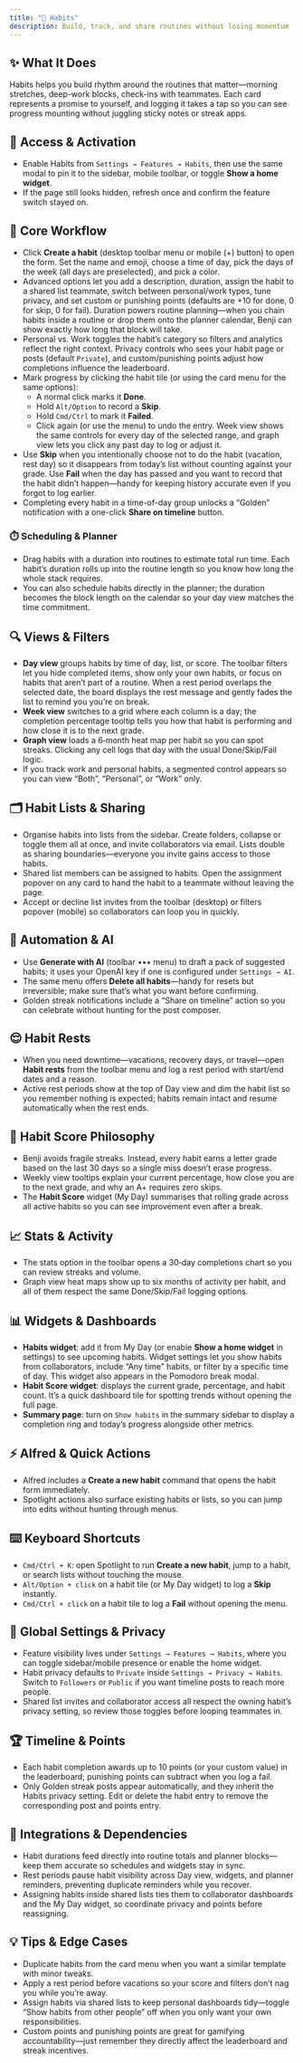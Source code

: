 ```yaml
---
title: "🌱 Habits"
description: Build, track, and share routines without losing momentum
---
```


## ✨ What It Does

Habits helps you build rhythm around the routines that matter—morning stretches, deep-work blocks, check-ins with teammates. Each card represents a promise to yourself, and logging it takes a tap so you can see progress mounting without juggling sticky notes or streak apps.

## 🚪 Access & Activation

- Enable Habits from `Settings → Features → Habits`, then use the same modal to pin it to the sidebar, mobile toolbar, or toggle **Show a home widget**.
- If the page still looks hidden, refresh once and confirm the feature switch stayed on.

## 🧭 Core Workflow

- Click **Create a habit** (desktop toolbar menu or mobile (+) button) to open the form. Set the name and emoji, choose a time of day, pick the days of the week (all days are preselected), and pick a color.
- Advanced options let you add a description, duration, assign the habit to a shared list teammate, switch between personal/work types, tune privacy, and set custom or punishing points (defaults are +10 for done, 0 for skip, 0 for fail). Duration powers routine planning—when you chain habits inside a routine or drop them onto the planner calendar, Benji can show exactly how long that block will take.
- Personal vs. Work toggles the habit’s category so filters and analytics reflect the right context. Privacy controls who sees your habit page or posts (default `Private`), and custom/punishing points adjust how completions influence the leaderboard.
- Mark progress by clicking the habit tile (or using the card menu for the same options):
  - A normal click marks it **Done**.
  - Hold `Alt/Option` to record a **Skip**.
  - Hold `Cmd/Ctrl` to mark it **Failed**.
  - Click again (or use the menu) to undo the entry. Week view shows the same controls for every day of the selected range, and graph view lets you click any past day to log or adjust it.
- Use **Skip** when you intentionally choose not to do the habit (vacation, rest day) so it disappears from today’s list without counting against your grade. Use **Fail** when the day has passed and you want to record that the habit didn’t happen—handy for keeping history accurate even if you forgot to log earlier.
- Completing every habit in a time-of-day group unlocks a “Golden” notification with a one-click **Share on timeline** button.

### ⏱️ Scheduling & Planner

- Drag habits with a duration into routines to estimate total run time. Each habit’s duration rolls up into the routine length so you know how long the whole stack requires.
- You can also schedule habits directly in the planner; the duration becomes the block length on the calendar so your day view matches the time commitment.

## 🔍 Views & Filters

- **Day view** groups habits by time of day, list, or score. The toolbar filters let you hide completed items, show only your own habits, or focus on habits that aren’t part of a routine. When a rest period overlaps the selected date, the board displays the rest message and gently fades the list to remind you you’re on break.
- **Week view** switches to a grid where each column is a day; the completion percentage tooltip tells you how that habit is performing and how close it is to the next grade.
- **Graph view** loads a 6‑month heat map per habit so you can spot streaks. Clicking any cell logs that day with the usual Done/Skip/Fail logic.
- If you track work and personal habits, a segmented control appears so you can view “Both”, “Personal”, or “Work” only.

## 🗂️ Habit Lists & Sharing

- Organise habits into lists from the sidebar. Create folders, collapse or toggle them all at once, and invite collaborators via email. Lists double as sharing boundaries—everyone you invite gains access to those habits.
- Shared list members can be assigned to habits. Open the assignment popover on any card to hand the habit to a teammate without leaving the page.
- Accept or decline list invites from the toolbar (desktop) or filters popover (mobile) so collaborators can loop you in quickly.

## 🤖 Automation & AI

- Use **Generate with AI** (toolbar ••• menu) to draft a pack of suggested habits; it uses your OpenAI key if one is configured under `Settings → AI`.
- The same menu offers **Delete all habits**—handy for resets but irreversible; make sure that’s what you want before confirming.
- Golden streak notifications include a “Share on timeline” action so you can celebrate without hunting for the post composer.

## 😌 Habit Rests

- When you need downtime—vacations, recovery days, or travel—open **Habit rests** from the toolbar menu and log a rest period with start/end dates and a reason.
- Active rest periods show at the top of Day view and dim the habit list so you remember nothing is expected; habits remain intact and resume automatically when the rest ends.

## 🎯 Habit Score Philosophy

- Benji avoids fragile streaks. Instead, every habit earns a letter grade based on the last 30 days so a single miss doesn’t erase progress.
- Weekly view tooltips explain your current percentage, how close you are to the next grade, and why an A+ requires zero skips.
- The **Habit Score** widget (My Day) summarises that rolling grade across all active habits so you can see improvement even after a break.

## 📈 Stats & Activity

- The stats option in the toolbar opens a 30‑day completions chart so you can review streaks and volume.
- Graph view heat maps show up to six months of activity per habit, and all of them respect the same Done/Skip/Fail logging options.

## 📊 Widgets & Dashboards

- **Habits widget**: add it from My Day (or enable **Show a home widget** in settings) to see upcoming habits. Widget settings let you show habits from collaborators, include “Any time” habits, or filter by a specific time of day. This widget also appears in the Pomodoro break modal.
- **Habit Score widget**: displays the current grade, percentage, and habit count. It’s a quick dashboard tile for spotting trends without opening the full page.
- **Summary page**: turn on `Show habits` in the summary sidebar to display a completion ring and today’s progress alongside other metrics.

## ⚡ Alfred & Quick Actions

- Alfred includes a **Create a new habit** command that opens the habit form immediately.
- Spotlight actions also surface existing habits or lists, so you can jump into edits without hunting through menus.

## ⌨️ Keyboard Shortcuts

- `Cmd/Ctrl + K`: open Spotlight to run **Create a new habit**, jump to a habit, or search lists without touching the mouse.
- `Alt/Option + click` on a habit tile (or My Day widget) to log a **Skip** instantly.
- `Cmd/Ctrl + click` on a habit tile to log a **Fail** without opening the menu.

## 🔐 Global Settings & Privacy

- Feature visibility lives under `Settings → Features → Habits`, where you can toggle sidebar/mobile presence or enable the home widget.
- Habit privacy defaults to `Private` inside `Settings → Privacy → Habits`. Switch to `Followers` or `Public` if you want timeline posts to reach more people.
- Shared list invites and collaborator access all respect the owning habit’s privacy setting, so review those toggles before looping teammates in.

## 🏆 Timeline & Points

- Each habit completion awards up to 10 points (or your custom value) in the leaderboard; punishing points can subtract when you log a fail.
- Only Golden streak posts appear automatically, and they inherit the Habits privacy setting. Edit or delete the habit entry to remove the corresponding post and points entry.

## 🔗 Integrations & Dependencies

- Habit durations feed directly into routine totals and planner blocks—keep them accurate so schedules and widgets stay in sync.
- Rest periods pause habit visibility across Day view, widgets, and planner reminders, preventing duplicate reminders while you recover.
- Assigning habits inside shared lists ties them to collaborator dashboards and the My Day widget, so coordinate privacy and points before reassigning.

## 💡 Tips & Edge Cases

- Duplicate habits from the card menu when you want a similar template with minor tweaks.
- Apply a rest period before vacations so your score and filters don’t nag you while you’re away.
- Assign habits via shared lists to keep personal dashboards tidy—toggle “Show habits from other people” off when you only want your own responsibilities.
- Custom points and punishing points are great for gamifying accountability—just remember they directly affect the leaderboard and streak incentives.
